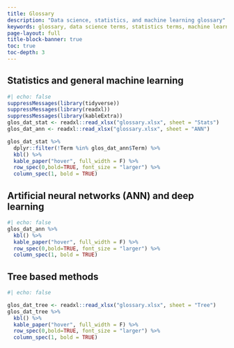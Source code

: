 ```yaml
---
title: Glossary
description: "Data science, statistics, and machine learning glossary"
keywords: glossary, data science terms, statistics terms, machine learning terms
page-layout: full
title-block-banner: true
toc: true
toc-depth: 3
---
```


## Statistics and general machine learning

```r
#| echo: false
suppressMessages(library(tidyverse))
suppressMessages(library(readxl))
suppressMessages(library(kableExtra))
glos_dat_stat <- readxl::read_xlsx("glossary.xlsx", sheet = "Stats")
glos_dat_ann <- readxl::read_xlsx("glossary.xlsx", sheet = "ANN") 

glos_dat_stat %>%
  dplyr::filter(!Term %in% glos_dat_ann$Term) %>%
  kbl() %>%
  kable_paper("hover", full_width = F) %>%
  row_spec(0,bold=TRUE, font_size = "larger") %>%
  column_spec(1, bold = TRUE)
```

## Artificial neural networks (ANN) and deep learning

```r
#| echo: false
glos_dat_ann %>%
  kbl() %>%
  kable_paper("hover", full_width = F) %>%
  row_spec(0,bold=TRUE, font_size = "larger") %>%
  column_spec(1, bold = TRUE)
```

## Tree based methods

```r
#| echo: false

glos_dat_tree <- readxl::read_xlsx("glossary.xlsx", sheet = "Tree") 
glos_dat_tree %>%
  kbl() %>%
  kable_paper("hover", full_width = F) %>%
  row_spec(0,bold=TRUE, font_size = "larger") %>%
  column_spec(1, bold = TRUE)
```
